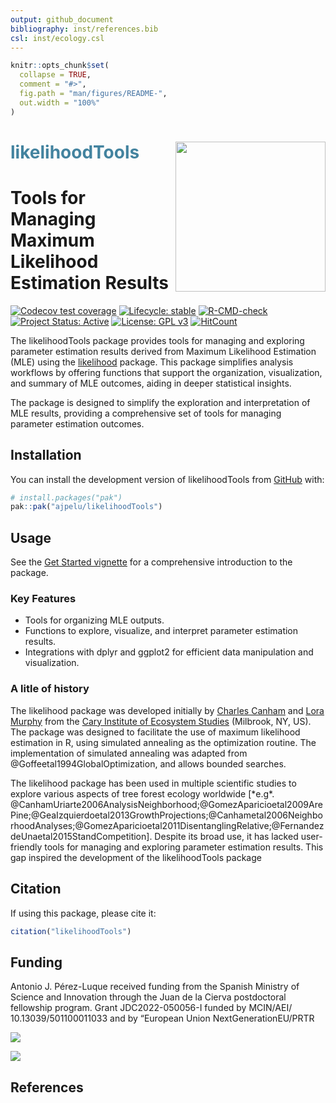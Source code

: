 ```yaml
---
output: github_document
bibliography: inst/references.bib
csl: inst/ecology.csl
---
```


<!-- README.md is generated from README.Rmd. Please edit that file -->

```r
knitr::opts_chunk$set(
  collapse = TRUE,
  comment = "#>",
  fig.path = "man/figures/README-",
  out.width = "100%"
)
```

# <span style="color:#43839f">likelihoodTools</span> <img src="man/figures/logo_likelihoodtools.png" align="right" width="240"/>

# Tools for Managing Maximum Likelihood Estimation Results


<!-- badges: start -->
[![Codecov test coverage](https://codecov.io/gh/ajpelu/likelihoodTools/graph/badge.svg)](https://app.codecov.io/gh/ajpelu/likelihoodTools)
[![Lifecycle: stable](https://img.shields.io/badge/lifecycle-stable-brightgreen.svg)](https://lifecycle.r-lib.org/articles/stages.html#stable)
[![R-CMD-check](https://github.com/ajpelu/likelihoodTools/actions/workflows/R-CMD-check.yaml/badge.svg)](https://github.com/ajpelu/likelihoodTools/actions/workflows/R-CMD-check.yaml)
[![Project Status: Active](https://www.repostatus.org/badges/latest/active.svg)](https://www.repostatus.org/#active)
[![License: GPL v3](https://img.shields.io/badge/License-GPLv3-blue.svg)](https://www.gnu.org/licenses/gpl-3.0)
[![HitCount](https://hits.dwyl.com/ajpelu/likelihoodTools.svg?style=flat-square)](http://hits.dwyl.com/ajpelu/likelihoodTools)
<!-- badges: end -->

The likelihoodTools package provides tools for managing and exploring parameter 
estimation results derived from Maximum Likelihood Estimation (MLE) using the 
[likelihood](https://cran.r-project.org/web/packages/likelihood/index.html) package. This package simplifies analysis workflows by offering 
functions that support the organization, visualization, and summary of MLE 
outcomes, aiding in deeper statistical insights.

The package is designed to simplify the exploration and interpretation of MLE results, 
providing a comprehensive set of tools for managing parameter estimation outcomes.

## Installation

You can install the development version of likelihoodTools from 
[GitHub](https://github.com/) with:

``` r
# install.packages("pak")
pak::pak("ajpelu/likelihoodTools")
```

## Usage 
See the [Get Started vignette](https://ajpelu.github.io/likelihoodTools/articles/get_started.html) for a comprehensive introduction to the package. 


### Key Features
- Tools for organizing MLE outputs.
- Functions to explore, visualize, and interpret parameter estimation results.
- Integrations with dplyr and ggplot2 for efficient data manipulation and visualization.


### A litle of history
The likelihood package was developed initially by [Charles Canham](https://www.caryinstitute.org/science/our-scientists/dr-charles-d-canham) 
and [Lora Murphy](https://www.caryinstitute.org/lora-murphy) from the [Cary Institute 
of Ecosystem Studies](https://www.caryinstitute.org/) (Milbrook, NY, US). 
The package was designed to facilitate the use of maximum likelihood estimation in R, 
using simulated annealing as the optimization routine. The implementation of simulated 
annealing was adapted from @Goffeetal1994GlobalOptimization, and allows bounded searches.

The likelihood package has been used in multiple scientific studies to explore 
various aspects of tree forest ecology worldwide [*e.g*. @CanhamUriarte2006AnalysisNeighborhood;@GomezAparicioetal2009ArePine;@GeaIzquierdoetal2013GrowthProjections;@Canhametal2006NeighborhoodAnalyses;@GomezAparicioetal2011DisentanglingRelative;@FernandezdeUnaetal2015StandCompetition]. Despite its broad use, 
it has lacked user-friendly tools for managing and exploring parameter estimation 
results. This gap inspired the development of the likelihoodTools package


## Citation

If using this package, please cite it:

```r
citation("likelihoodTools")
```


## Funding 

Antonio J. Pérez-Luque received funding from the Spanish Ministry of Science and 
Innovation through the Juan de la Cierva postdoctoral fellowship program. 
Grant JDC2022-050056-I funded by MCIN/AEI/ 10.13039/501100011033 and by “European Union NextGenerationEU/PRTR

![](https://lh3.googleusercontent.com/d/1mMqNhNAeIlEyY_QTjZZ7bLtV96pg0ww-=w910-h417-rw)

![](https://lh3.googleusercontent.com/d/1un_9sdamX60exDR4GolN87mzWTNzf4C2=w910-h417-rw)


## References

